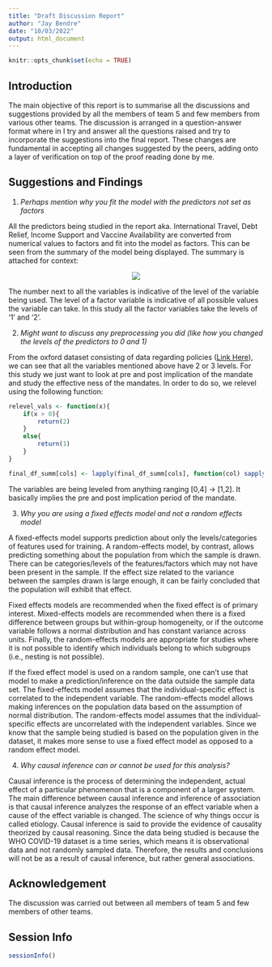 ```yaml
---
title: "Draft Discussion Report"
author: "Jay Bendre"
date: "10/03/2022"
output: html_document
---
```


```r
knitr::opts_chunk$set(echo = TRUE)
```

## Introduction 
The main objective of this report is to summarise all the discussions and suggestions provided by all the members of team 5 and few members from various other teams. The discussion is arranged in a question-answer format where in I try and answer all the questions raised and try to incorporate the suggestions into the final report. These changes are fundamental in accepting all changes suggested by the peers, adding onto a layer of verification on top of the proof reading done by me. 

## Suggestions and Findings 

1. *Perhaps mention why you fit the model with the predictors not set as factors*

All the predictors being studied in the report aka. International Travel, Debt Relief, Income Support and Vaccine Availability are converted from numerical values to factors and fit into the model as factors. This can be seen from the summary of the model being displayed. The summary is attached for context: 

<p align = "center"> <img src = "model_summary.png" /> </p>

The number next to all the variables is indicative of the level of the variable being used. The level of a factor variable is indicative of all possible values the variable can take. In this study all the factor variables take the levels of '1' and '2'. 

2. *Might want to discuss any preprocessing you did (like how you changed the levels of the predictors to 0 and 1)*

From the oxford dataset consisting of data regarding policies ([Link Here](https://github.com/OxCGRT/covid-policy-tracker)), we can see that all the variables mentioned above have 2 or 3 levels. For this study we just want to look at pre and post implication of the mandate and study the effective ness of the mandates. In order to do so, we relevel using the following function: 

```r
relevel_vals <- function(x){
	if(x > 0){
		return(2)
	}
	else{
		return(1)
	}
}

final_df_summ[cols] <- lapply(final_df_summ[cols], function(col) sapply(col , relevel_vals))
```

The variables are being leveled from anything ranging  [0,4] -> [1,2]. It basically implies the pre and post implication period of the mandate.
 
3. *Why you are using a fixed effects model and not a random effects model* 

A fixed-effects model supports prediction about only the levels/categories of features used for training. A random-effects model, by contrast, allows predicting something about the population from which the sample is drawn. There can be categories/levels of the features/factors which may not have been present in the sample. If the effect size related to the variance between the samples drawn is large enough, it can be fairly concluded that the population will exhibit that effect.

Fixed effects models are recommended when the fixed effect is of primary interest. Mixed-effects models are recommended when there is a fixed difference between groups but within-group homogeneity, or if the outcome variable follows a normal distribution and has constant variance across units. Finally, the random-effects models are appropriate for studies where it is not possible to identify which individuals belong to which subgroups (i.e., nesting is not possible).

If the fixed effect model is used on a random sample, one can’t use that model to make a prediction/inference on the data outside the sample data set. The fixed-effects model assumes that the individual-specific effect is correlated to the independent variable. The random-effects model allows making inferences on the population data based on the assumption of normal distribution. The random-effects model assumes that the individual-specific effects are uncorrelated with the independent variables. Since we know that the sample being studied is based on the population given in the dataset, it makes more sense to use a fixed effect model as opposed to a random effect model. 

4. *Why causal inference can or cannot be used for this analysis?*

Causal inference is the process of determining the independent, actual effect of a particular phenomenon that is a component of a larger system. The main difference between causal inference and inference of association is that causal inference analyzes the response of an effect variable when a cause of the effect variable is changed. The science of why things occur is called etiology. Causal inference is said to provide the evidence of causality theorized by causal reasoning. Since the data being studied is  because the WHO COVID-19 dataset is a time series, which means it is observational data and not randomly sampled data. Therefore, the results and conclusions will not be as a result of causal inference, but rather general associations.

## Acknowledgement 

The discussion was carried out between all members of team 5 and few members of other teams.

## Session Info
```r
sessionInfo()
```

